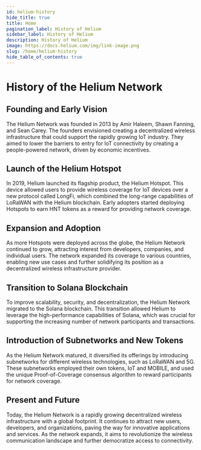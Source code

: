 ```yaml
---
id: helium-history
hide_title: true
title: Home
pagination_label: History of Helium
sidebar_label: History of Helium
description: History of Helium
image: https://docs.helium.com/img/link-image.png
slug: /home/helium-history
hide_table_of_contents: true
---
```



# History of the Helium Network

## Founding and Early Vision

The Helium Network was founded in 2013 by Amir Haleem, Shawn Fanning, and Sean Carey. The founders envisioned creating a decentralized wireless infrastructure that could support the rapidly growing IoT industry. They aimed to lower the barriers to entry for IoT connectivity by creating a people-powered network, driven by economic incentives.

## Launch of the Helium Hotspot

In 2019, Helium launched its flagship product, the Helium Hotspot. This device allowed users to provide wireless coverage for IoT devices over a new protocol called LongFi, which combined the long-range capabilities of LoRaWAN with the Helium blockchain. Early adopters started deploying Hotspots to earn HNT tokens as a reward for providing network coverage.

## Expansion and Adoption

As more Hotspots were deployed across the globe, the Helium Network continued to grow, attracting interest from developers, companies, and individual users. The network expanded its coverage to various countries, enabling new use cases and further solidifying its position as a decentralized wireless infrastructure provider.

## Transition to Solana Blockchain

To improve scalability, security, and decentralization, the Helium Network migrated to the Solana blockchain. This transition allowed Helium to leverage the high-performance capabilities of Solana, which was crucial for supporting the increasing number of network participants and transactions.

## Introduction of Subnetworks and New Tokens

As the Helium Network matured, it diversified its offerings by introducing subnetworks for different wireless technologies, such as LoRaWAN and 5G. These subnetworks employed their own tokens, IoT and MOBILE, and used the unique Proof-of-Coverage consensus algorithm to reward participants for network coverage.

## Present and Future

Today, the Helium Network is a rapidly growing decentralized wireless infrastructure with a global footprint. It continues to attract new users, developers, and organizations, paving the way for innovative applications and services. As the network expands, it aims to revolutionize the wireless communication landscape and further democratize access to connectivity.